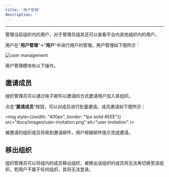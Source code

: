 ```yaml
---
title: '用户管理'
description: ''
---
```

---

管理当前组织内的用户，对于管理员组其还可以查看平台内其他组织内的用户。

用户在“**用户管理**”->“**用户**”中进行用户的管理。用户管理如下图所示：

<img
    src="docs/images/user-management.png"
    alt="user management"
/>

用户管理模块有以下操作。

## 邀请成员
组织管理员可以通过电子邮件以邀请的方式邀请用户加入其组织。

点击“**邀请成员**”按钮，可以对成员进行批量邀请。成员邀请如下图所示：

<img
    style={{width: "400px", border: "1px solid #EEE"}}
    src="docs/images/user-invitation.png"
    alt="user invitation"
/>

被邀请的组织成员将收到邀请邮件，用户根据邮件提示完成邀请。

## 移出组织
组织管理员可以将组内的成员移出组织，被移出该组织的成员将无法再切换至该组织。若用户不属于任何组织，其将无法登录。